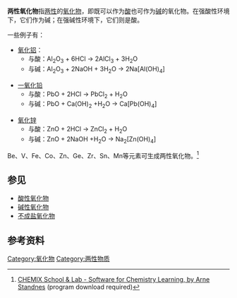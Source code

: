 '''两性氧化物'''指[[两性_(化学)|两性]]的[[氧化物|氧化物]]，即既可以作为[[酸|酸]]也可作为[[碱|碱]]的氧化物。在强酸性环境下，它们作为碱；在强碱性环境下，它们则是酸。

一些例子有：
*[[氧化铝|氧化铝]]：
**与酸：Al<sub>2</sub>O<sub>3</sub> + 6HCl → 2AlCl<sub>3</sub> + 3H<sub>2</sub>O
**与碱：Al<sub>2</sub>O<sub>3</sub> + 2NaOH + 3H<sub>2</sub>O → 2Na[Al(OH)<sub>4</sub>]

*[[一氧化铅|一氧化铅]]
**与酸：PbO + 2HCl → PbCl<sub>2</sub> + H<sub>2</sub>O
**与碱：PbO + Ca(OH)<sub>2</sub> +H<sub>2</sub>O → Ca[Pb(OH)<sub>4</sub>]

*[[氧化锌|氧化锌]]
**与酸：ZnO + 2HCl → ZnCl<sub>2</sub> + H<sub>2</sub>O
**与碱：ZnO + 2NaOH +H<sub>2</sub>O → Na<sub>2</sub>[Zn(OH)<sub>4</sub>]

Be、V、Fe、Co、Zn、Ge、Zr、Sn、Mn等元素可生成两性氧化物。<ref>[http://home.c2i.net/astandne/ CHEMIX School & Lab - Software for Chemistry Learning, by Arne Standnes] {{Webarchive|url=http://webarchive.loc.gov/all/20020808162614/http://home.c2i.net/astandne/ |date=2002-08-08 }} (program download required)</ref>

== 参见 ==
*[[酸性氧化物|酸性氧化物]]
*[[碱性氧化物|碱性氧化物]]
*[[不成盐氧化物|不成盐氧化物]]
{{Commons category|Amphoteric oxides|两性氧化物}}

== 参考资料 ==
{{reflist}}

[[Category:氧化物|Category:氧化物]]
[[Category:两性物质|Category:两性物质]]

{{化学小作品}}